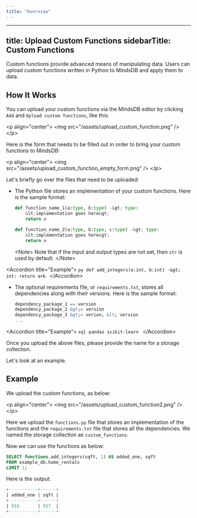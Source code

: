 ```yaml
---
title: "Overview"
---
```


---
title: Upload Custom Functions
sidebarTitle: Custom Functions
---

Custom functions provide advanced means of manipulating data. Users can upload custom functions written in Python to MindsDB and apply them to data.

## How It Works

You can upload your custom functions via the MindsDB editor by clicking `Add` and `Upload custom functions`, like this:

&lt;p align="center"&gt;
  &lt;img src="/assets/upload_custom_function.png" /&gt;
&lt;/p&gt;

Here is the form that needs to be filled out in order to bring your custom functions to MindsDB:

&lt;p align="center"&gt;
  &lt;img src="/assets/upload_custom_function_empty_form.png" /&gt;
&lt;/p&gt;

Let's briefly go over the files that need to be uploaded:

* The Python file stores an implementation of your custom functions. Here is the sample format:

    ```py
    def function_name_1(a:type, b:type) -&gt; type:
        &lt;implementation goes here&gt;
        return x

    def function_name_2(a:type, b:type, c:type) -&gt; type:
        &lt;implementation goes here&gt;
        return x
    ```

    &lt;Note&gt;
    Note that if the input and output types are not set, then `str` is used by default.
    &lt;/Note&gt;

&lt;Accordion title="Example"&gt;
    ```py
    def add_integers(a:int, b:int) -&gt; int:
        return a+b
    ```
&lt;/Accordion&gt;

* The optional requirements file, or `requirements.txt`, stores all dependencies along with their versions. Here is the sample format:

    ```sql
    dependency_package_1 == version
    dependency_package_2 &gt;= version
    dependency_package_3 &gt;= verion, &lt; version
    ...
    ```

&lt;Accordion title="Example"&gt;
    ```sql
    pandas
    scikit-learn
    ```
&lt;/Accordion&gt;

Once you upload the above files, please provide the name for a storage collection.

Let's look at an example.

## Example

We upload the custom functions, as below:

&lt;p align="center"&gt;
  &lt;img src="/assets/upload_custom_function2.png" /&gt;
&lt;/p&gt;

Here we upload the `functions.py` file that stores an implementation of the functions and the `requirements.txt` file that stores all the dependencies. We named the storage collection as `custom_functions`.

Now we can use the functions as below:

```sql
SELECT functions.add_integers(sqft, 1) AS added_one, sqft
FROM example_db.home_rentals
LIMIT 1;
```

Here is the output:

```sql
+-----------+------+
| added_one | sqft |
+-----------+------+
| 918       | 917  |
+-----------+------+
```
